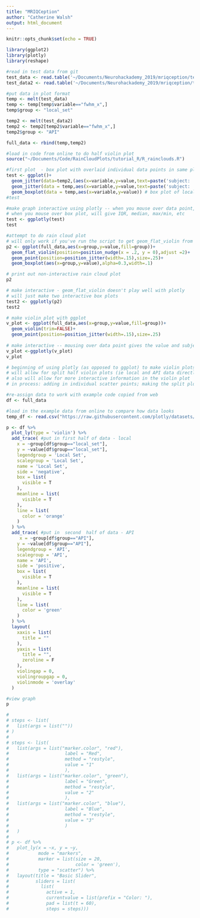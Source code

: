 ```yaml
---
title: "MRIQCeption"
author: "Catherine Walsh"
output: html_document
---
```


```r
knitr::opts_chunk$set(echo = TRUE)
```

```r

library(ggplot2)
library(plotly)
library(reshape)
```


```r

#read in test data from git 
test_data <- read.table('~/Documents/Neurohackademy_2019/mriqception/test_data/group_T1w.tsv',header=TRUE)
test_data2 <- read.table('~/Documents/Neurohackademy_2019/mriqception/test_data/group2_T1w.tsv',header=TRUE)

```


```r

#put data in plot format 
temp <- melt(test_data)
temp <- temp[temp$variable=="fwhm_x",]
temp$group <- "local_set"

temp2 <- melt(test_data2)
temp2 <- temp2[temp2$variable=="fwhm_x",]
temp2$group <- "API"

full_data <- rbind(temp,temp2)

```

```r

#load in code from online to do half violin plot 
source("~/Documents/Code/RainCloudPlots/tutorial_R/R_rainclouds.R")

#first plot  - box plot with overlaid individual data points in same plot; interactive 
test <- ggplot()+
  geom_jitter(data=temp2,(aes(x=variable,y=value,text=paste('subject: ', bids_name))),alpha=0.3,position=position_jitter(0.05)) + # big dataset as jittered points
  geom_jitter(data = temp,aes(x=variable,y=value,text=paste('subject: ', bids_name)),color="cyan",position=position_jitter(0.05)) + # new data as jittered points
  geom_boxplot(data = temp,aes(x=variable,y=value)) # box plot of local data 
#test

#make graph interactive using plotly -- when you mouse over data point, will give value, subject ID
# when you mouse over box plot, will give IQR, median, max/min, etc 
test <- ggplotly(test)
test

#attempt to do rain cloud plot 
# will only work if you've run the script to get geom_flat_violin from https://github.com/RainCloudPlots/RainCloudPlots
p2 <- ggplot(full_data,aes(x=group,y=value,fill=group))+
  geom_flat_violin(position=position_nudge(x = .2, y = 0),adjust =2)+
  geom_point(position=position_jitter(width=.15),size=.25)+
  geom_boxplot(aes(x=group,y=value),alpha=0.3,width=.1)

# print out non-interactive rain cloud plot
p2

# make interactive - geom_flat_violin doesn't play well with plotly 
# will just make two interactive box plots 
test2 <- ggplotly(p2)
test2

# make violin plot with ggplot 
v_plot <- ggplot(full_data,aes(x=group,y=value,fill=group))+
  geom_violin(trim=FALSE)+
  geom_point(position=position_jitter(width=.15),size=.25)
  
# make interactive -- mousing over data point gives the value and subject ID; don't get IQR informaion from violin plot 
v_plot <-ggplotly(v_plot)
v_plot


```


```r

# beginning of using plotly (as opposed to ggplot) to make violin plots
# will allow for split half violin plots (ie local and API data directly in same plot)
# also will allow for more interactive information in the violin plot
# in process: adding in individual scatter points; making the split plots closer together 

#re-assign data to work with example code copied from web 
df <- full_data

#load in the example data from online to compare how data looks 
temp_df <- read.csv("https://raw.githubusercontent.com/plotly/datasets/master/violin_data.csv")

p <- df %>%
  plot_ly(type = 'violin') %>%
  add_trace( #put in first half of data - local 
    x = ~group[df$group=="local_set"],
    y = ~value[df$group=="local_set"],
    legendgroup = 'Local Set',
    scalegroup = 'Local Set',
    name = 'Local Set',
    side = 'negative',
    box = list(
      visible = T
    ),
    meanline = list(
      visible = T
    ),
    line = list(
      color = 'orange'
    )
  ) %>%
  add_trace( #put in  second  half of data - API 
     x = ~group[df$group=="API"],
    y = ~value[df$group=="API"],
    legendgroup = 'API',
    scalegroup = 'API',
    name = 'API',
    side = 'positive',
    box = list(
      visible = T
    ),
    meanline = list(
      visible = T
    ),
    line = list(
      color = 'green'
    )
  ) %>% 
  layout(
    xaxis = list(
      title = ""  
    ),
    yaxis = list(
      title = "",
      zeroline = F
    ),
    violingap = 0,
    violingroupgap = 0,
    violinmode = 'overlay'
  )

#view graph 
p

```

```r
# 
# steps <- list(
#   list(args = list(""))
# )
# 
# steps <- list(
#   list(args = list("marker.color", "red"), 
#                     label = "Red", 
#                     method = "restyle", 
#                     value = "1"
#                     ),
#   list(args = list("marker.color", "green"), 
#                     label = "Green", 
#                     method = "restyle", 
#                     value = "2"
#                     ),
#   list(args = list("marker.color", "blue"), 
#                     label = "Blue", 
#                     method = "restyle", 
#                     value = "3"
#                     )
#   )
# 
# p <- df %>%
#   plot_ly(x = ~x, y = ~y,
#           mode = "markers", 
#           marker = list(size = 20,
#                         color = 'green'), 
#           type = "scatter") %>%
#   layout(title = "Basic Slider",
#          sliders = list(
#            list(
#              active = 1, 
#              currentvalue = list(prefix = "Color: "), 
#              pad = list(t = 60), 
#              steps = steps))) 

```

